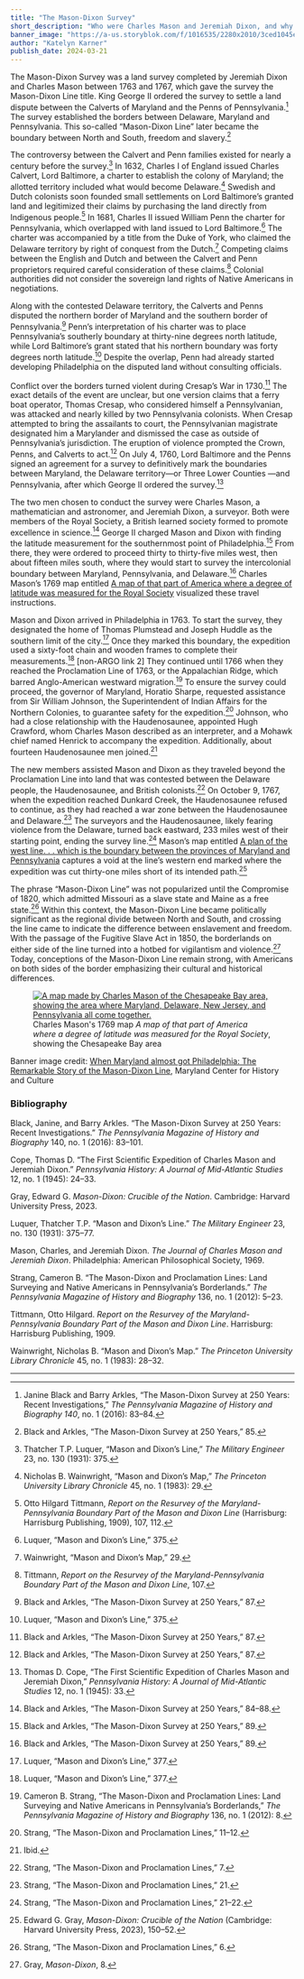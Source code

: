 ```yaml
---
title: "The Mason-Dixon Survey"
short_description: "Who were Charles Mason and Jeremiah Dixon, and why was the Mason-Dixon Line created?"
banner_image: "https://a-us.storyblok.com/f/1016535/2280x2010/3ced1045ed/mason-and-dixon.jpg"
author: "Katelyn Karner"
publish_date: 2024-03-21
---
```


The Mason-Dixon Survey was a land survey completed by Jeremiah Dixon and Charles Mason between 1763 and 1767, which gave the survey the Mason-Dixon Line title. King George II ordered the survey to settle a land dispute between the Calverts of Maryland and the Penns of Pennsylvania.[^1] The survey established the borders between Delaware, Maryland and Pennsylvania. This so-called “Mason-Dixon Line” later became the boundary between North and South, freedom and slavery.[^2]

The controversy between the Calvert and Penn families existed for nearly a century before the survey.[^3] In 1632, Charles I of England issued Charles Calvert, Lord Baltimore, a charter to establish the colony of Maryland; the allotted territory included what would become Delaware.[^4] Swedish and Dutch colonists soon founded small settlements on Lord Baltimore’s granted land and legitimized their claims by purchasing the land directly from Indigenous people.[^5] In 1681, Charles II issued William Penn the charter for Pennsylvania, which overlapped with land issued to Lord Baltimore.[^6] The charter was accompanied by a title from the Duke of York, who claimed the Delaware territory by right of conquest from the Dutch.[^7] Competing claims between the English and Dutch and between the Calvert and Penn proprietors required careful consideration of these claims.[^8] Colonial authorities did not consider the sovereign land rights of Native Americans in negotiations.

Along with the contested Delaware territory, the Calverts and Penns disputed the northern border of Maryland and the southern border of Pennsylvania.[^9] Penn’s interpretation of his charter was to place Pennsylvania’s southerly boundary at thirty-nine degrees north latitude, while Lord Baltimore’s grant stated that his northern boundary was forty degrees north latitude.[^10] Despite the overlap, Penn had already started developing Philadelphia on the disputed land without consulting officials.

Conflict over the borders turned violent during Cresap’s War in 1730.[^11] The exact details of the event are unclear, but one version claims that a ferry boat operator, Thomas Cresap, who considered himself a Pennsylvanian, was attacked and nearly killed by two Pennsylvania colonists. When Cresap attempted to bring the assailants to court, the Pennsylvanian magistrate designated him a Marylander and dismissed the case as outside of Pennsylvania’s jurisdiction. The eruption of violence prompted the Crown, Penns, and Calverts to act.[^12] On July 4, 1760, Lord Baltimore and the Penns signed an agreement for a survey to definitively mark the boundaries between Maryland, the Delaware territory—or Three Lower Counties —and Pennsylvania, after which George II ordered the survey.[^13]

The two men chosen to conduct the survey were Charles Mason, a mathematician and astronomer, and Jeremiah Dixon, a surveyor. Both were members of the Royal Society, a British learned society formed to promote excellence in science.[^14] George II charged Mason and Dixon with finding the latitude measurement for the southernmost point of Philadelphia.[^15] From there, they were ordered to proceed thirty to thirty-five miles west, then about fifteen miles south, where they would start to survey the intercolonial boundary between Maryland, Pennsylvania, and Delaware.[^16] Charles Mason’s 1769 map entitled [A map of that part of America where a degree of latitude was measured for the Royal Society](/maps/commonwealth:z603vm71s) visualized these travel instructions.

Mason and Dixon arrived in Philadelphia in 1763. To start the survey, they designated the home of Thomas Plumstead and Joseph Huddle as the southern limit of the city.[^17] Once they marked this boundary, the expedition used a sixty-foot chain and wooden frames to complete their measurements.[^18] [non-ARGO link 2] They continued until 1766 when they reached the Proclamation Line of 1763, or the Appalachian Ridge, which barred Anglo-American westward migration.[^19] To ensure the survey could proceed, the governor of Maryland, Horatio Sharpe, requested assistance from Sir William Johnson, the Superintendent of Indian Affairs for the Northern Colonies, to guarantee safety for the expedition.[^20] Johnson, who had a close relationship with the Haudenosaunee, appointed Hugh Crawford, whom Charles Mason described as an interpreter, and a Mohawk chief named Henrick to accompany the expedition. Additionally, about fourteen Haudenosaunee men joined.[^21]

The new members assisted Mason and Dixon as they traveled beyond the Proclamation Line into land that was contested between the Delaware people, the Haudenosaunee, and British colonists.[^22] On October 9, 1767, when the expedition reached Dunkard Creek, the Haudenosaunee refused to continue, as they had reached a war zone between the Haudenosaunee and Delaware.[^23] The surveyors and the Haudenosaunee, likely fearing violence from the Delaware, turned back eastward, 233 miles west of their starting point, ending the survey line.[^24] Mason’s map entitled [A plan of the west line. . . which is the boundary between the provinces of Maryland and Pennsylvania](https://www.loc.gov/resource/g3841f.ct002075/?r=-0.085,-0.141,1.111,0.704,0) captures a void at the line’s western end marked where the expedition was cut thirty-one miles short of its intended path.[^25]

The phrase “Mason-Dixon Line” was not popularized until the Compromise of 1820, which admitted Missouri as a slave state and Maine as a free state.[^26] Within this context, the Mason-Dixon Line became politically significant as the regional divide between North and South, and crossing the line came to indicate the difference between enslavement and freedom. With the passage of the Fugitive Slave Act in 1850, the borderlands on either side of the line turned into a hotbed for vigilantism and violence.[^27] Today, conceptions of the Mason-Dixon Line remain strong, with Americans on both sides of the border emphasizing their cultural and historical differences.

<figure class="table m-auto">
  <a href="/maps/commonwealth:z603vm71s">
    <img src="https://iiif.digitalcommonwealth.org/iiif/2/commonwealth:z603vm722/229,239,2314,4007/pct:50/0/default.jpg" alt="A map made by Charles Mason of the Chesapeake Bay area, showing the area where Maryland, Delaware, New Jersey, and Pennsylvania all come together."/>
  </a>
  <figcaption class="table-caption caption-bottom mt-0">
    Charles Mason's 1769 map <em>A map of that part of America where a degree of latitude was measured for the Royal Society</em>, showing the Chesapeake Bay area
  </figcaption>
</figure>

Banner image credit: [When Maryland almost got Philadelphia: The Remarkable Story of the Mason-Dixon Line](https://www.mdhistory.org/when-maryland-almost-got-philadelphia-the-remarkable-story-of-the-mason-dixon-line/), Maryland Center for History and Culture

[^1]: Janine Black and Barry Arkles, “The Mason-Dixon Survey at 250 Years: Recent Investigations,” _The Pennsylvania Magazine of History and Biography 140_, no. 1 (2016): 83–84.

[^2]: Black and Arkles, “The Mason-Dixon Survey at 250 Years,” 85.

[^3]: Thatcher T.P. Luquer, “Mason and Dixon’s Line,” _The Military Engineer_ 23, no. 130 (1931): 375.

[^4]: Nicholas B. Wainwright, “Mason and Dixon’s Map,” _The Princeton University Library Chronicle_ 45, no. 1 (1983): 29.

[^5]: Otto Hilgard Tittmann, _Report on the Resurvey of the Maryland-Pennsylvania Boundary Part of the Mason and Dixon Line_ (Harrisburg: Harrisburg Publishing, 1909), 107, 112.

[^6]: Luquer, “Mason and Dixon’s Line,” 375.

[^7]: Wainwright, “Mason and Dixon’s Map,” 29.

[^8]: Tittmann, _Report on the Resurvey of the Maryland-Pennsylvania Boundary Part of the Mason and Dixon Line_, 107.

[^9]: Black and Arkles, “The Mason-Dixon Survey at 250 Years,” 87.

[^10]: Luquer, “Mason and Dixon’s Line,” 375.

[^11]: Black and Arkles, “The Mason-Dixon Survey at 250 Years,” 87.

[^12]: Black and Arkles, “The Mason-Dixon Survey at 250 Years,” 87.

[^13]: Thomas D. Cope, “The First Scientific Expedition of Charles Mason and Jeremiah Dixon,” _Pennsylvania History: A Journal of Mid-Atlantic Studies_ 12, no. 1 (1945): 33.

[^14]: Black and Arkles, “The Mason-Dixon Survey at 250 Years,” 84–88.

[^15]: Black and Arkles, “The Mason-Dixon Survey at 250 Years,” 89.

[^16]: Black and Arkles, “The Mason-Dixon Survey at 250 Years,” 89.

[^17]: Luquer, “Mason and Dixon’s Line,” 377.

[^18]: Luquer, “Mason and Dixon’s Line,” 377.

[^19]: Cameron B. Strang, “The Mason-Dixon and Proclamation Lines: Land Surveying and Native Americans in Pennsylvania’s Borderlands,” _The Pennsylvania Magazine of History and Biography_ 136, no. 1 (2012): 8.

[^20]: Strang, “The Mason-Dixon and Proclamation Lines,” 11–12.

[^21]: Ibid.

[^22]: Strang, “The Mason-Dixon and Proclamation Lines,” 7.

[^23]: Strang, “The Mason-Dixon and Proclamation Lines,” 21.

[^24]: Strang, “The Mason-Dixon and Proclamation Lines,” 21–22.

[^25]: Edward G. Gray, _Mason-Dixon: Crucible of the Nation_ (Cambridge: Harvard University Press, 2023), 150–52.

[^26]: Strang, “The Mason-Dixon and Proclamation Lines,” 6.

[^27]: Gray, _Mason-Dixon_, 8.


### Bibliography

Black, Janine, and Barry Arkles. “The Mason-Dixon Survey at 250 Years: Recent Investigations.” _The Pennsylvania Magazine of History and Biography_ 140, no. 1 (2016): 83–101.

Cope, Thomas D. “The First Scientific Expedition of Charles Mason and Jeremiah Dixon.” _Pennsylvania History: A Journal of Mid-Atlantic Studies_ 12, no. 1 (1945): 24–33.

Gray, Edward G. _Mason-Dixon: Crucible of the Nation_. Cambridge: Harvard University Press, 2023.

Luquer, Thatcher T.P. “Mason and Dixon’s Line.” _The Military Engineer_ 23, no. 130 (1931): 375–77.

Mason, Charles, and Jeremiah Dixon. _The Journal of Charles Mason and Jeremiah Dixon_. Philadelphia: American Philosophical Society, 1969.

Strang, Cameron B. “The Mason-Dixon and Proclamation Lines: Land Surveying and Native Americans in Pennsylvania’s Borderlands.” _The Pennsylvania Magazine of History and Biography_ 136, no. 1 (2012): 5–23.

Tittmann, Otto Hilgard. _Report on the Resurvey of the Maryland-Pennsylvania Boundary Part of the Mason and Dixon Line_. Harrisburg: Harrisburg Publishing, 1909.

Wainwright, Nicholas B. “Mason and Dixon’s Map.” _The Princeton University Library Chronicle_ 45, no. 1 (1983): 28–32.

***
